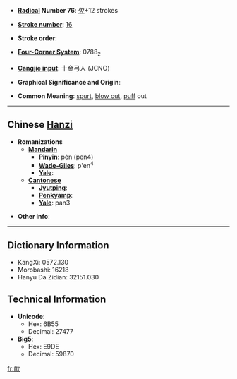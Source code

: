 * '''[[Wiktionary:Chinese radical index| Radical]] Number 76''': [[Wiktionary:Chinese radical index 欠|欠]]+12 strokes

* '''[[Wiktionary:Chinese total strokes index|Stroke number]]''': [[Wiktionary:Chinese total strokes index 16|16]]

* '''Stroke order''': 

* '''[[Wiktionary:Chinese four corner index|Four-Corner System]]''': 0788<sub>2</sub>

* '''[[Wiktionary:Chinese Cangjie index|Cangjie input]]''': 十金弓人 (JCNO)

* '''Graphical Significance and Origin''': 

* '''Common Meaning''': [[spurt]], [[blow out]], [[puff]] out

----

== Chinese [[Hanzi]] ==

* '''Romanizations'''
** '''[[Mandarin]]'''
*** '''[[Pinyin]]''': pèn (pen4)
*** '''[[Wade-Giles]]''': p'en<sup>4</sup>
*** '''[[Yale]]''': 
** '''[[Cantonese]]'''
*** '''[[Jyutping]]''':
*** '''[[Penkyamp]]''': 
*** '''[[Yale]]''': pan3

* '''Other info''': 

----

== Dictionary Information ==

* KangXi: 0572.130
* Morobashi: 16218
* Hanyu Da Zidian: 32151.030

== Technical Information ==

* '''Unicode''':
** Hex: 6B55
** Decimal: 27477
* '''Big5''':
** Hex: E9DE
** Decimal: 59870

[[fr:歕]]